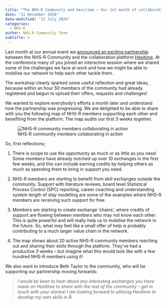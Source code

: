 ```yaml
---
title: "The NHS-R Community and Hexitime – Our 1st month of collaborating"
date: "11 December 2020"
date-modified: "12 July 2024"
categories:
  - NHS-R
author: NHS-R Community Team
subtitle: >
---
```


Last month at our annual event we [announced an exciting partnership](https://nhsrcommunity.com/blog/announcing-a-new-nhs-r-hexitime-partnership/) between the NHS-R Community and the collaboration platform [Hexitime](https://hexitime.com/). At the conference many of you joined an interactive session where we shared some of the challenges we face at work and how we might be able to mobilise our network to help each other tackle them.

The workshop clearly sparked some useful reflection and great ideas, because within an hour 50 members of the community had already registered and begun to upload their offers, requests and challenges!

We wanted to explore everybody's efforts a month later and understand how the partnership was progressing. We are delighted to be able to share with you the following map of NHS-R members supporting each other and benefiting from the platform. The map audits our first 3 weeks together.

![NHS-R community members collaborating in action](img/Hexitime-NHS-R-Map.png){fig-alt="Screenshot of cards with people's details with links between them where connections have been set up in Hexitime"}

So, first reflections;

1.  There is scope to use the opportunity as much or as little as you need. Some members have already notched up over 10 exchanges in the first few weeks, and this can include earning credits by helping others as much as spending them to bring in support you need. 

2.   NHS-R members are starting to benefit from skill exchanges outside the community. Support with literature reviews, board level Statistical Process Control (SPC) reporting, career coaching and understanding system length of stay modelling are some of the examples where NHS-R members are receiving such support for free. 

3.  Members are starting to create exchange ‘chains', where credits of support are flowing between members who may not know each other. This is quite powerful and will really help us to mobilise the network in the future. So, what may feel like a small offer of help is probably contributing to a much larger value chain in the network.  

4.  The map shows about 20 active NHS-R community members reaching out and sharing their skills through the platform. They've had a productive 3 weeks – but imagine what this would look like with a few hundred NHS-R members using it!

We also want to introduce Beth Taylor to the community, who will be supporting our partnership moving forwards:

> *I would be keen to hear about any interesting exchanges you have made on Hexitime to share with the rest of the community – get in touch with your stories! I am looking forward to utilising Hexitime to develop my own skills in R.*
